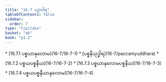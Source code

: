 ```yaml
---
title: "16.7 ပဉှာဝါရ"
tableOfContents: false
sidebar:
  order: 7
type: "tipitaka"
basket: "ab"
book: "p1-2"
---
```



<DynamicBreadcrumb />



<TableOfContents book="p1-2" section="16.7">
* [16.7.1 ပစ္စယာနုလောမ](16-7/16-7-1)
* [ပစ္စနီယုဒ္ဓါရ](16-7/paccaniyuddhara)
* [16.7.2 ပစ္စယပစ္စနီယ](16-7/16-7-2)
* [16.7.3 ပစ္စယာနုလောမပစ္စနီယ](16-7/16-7-3)
* [16.7.4 ပစ္စယပစ္စနီယာနုလောမ](16-7/16-7-4)
</TableOfContents>
